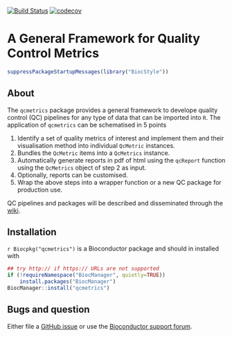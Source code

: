 [![Build Status](https://travis-ci.org/lgatto/qcmetrics.svg?branch=master)](https://travis-ci.org/lgatto/qcmetrics)
[![codecov](https://codecov.io/gh/lgatto/qcmetrics/branch/master/graph/badge.svg)](https://codecov.io/gh/lgatto/qcmetrics)

# A General Framework for Quality Control Metrics

```r
suppressPackageStartupMessages(library("BiocStyle"))
```

## About 

The `qcmetrics` package provides a general framework to develope
quality control (QC) pipelines for any type of data that can be
imported into `R`. The application of `qcmetrics` can be schematised
in 5 points

1. Identify a set of quality metrics of interest and implement them
   and their visualisation method into individual `QcMetric`
   instances.
2. Bundles the `QcMetric` items into a `QcMetrics` instance. 
3. Automatically generate reports in pdf of html using the `qcReport`
   function using the `QcMetrics` object of step 2 as input.
4. Optionally, reports can be customised. 
5. Wrap the above steps into a wrapper function or a new QC package
   for production use.

QC pipelines and packages will be described and disseminated through
the [wiki](https://github.com/lgatto/qcmetrics/wiki).

## Installation

`r Biocpkg("qcmetrics")` is a Bioconductor package and should in
installed with

```r
## try http:// if https:// URLs are not supported
if (!requireNamespace("BiocManager", quietly=TRUE))
    install.packages("BiocManager")
BiocManager::install("qcmetrics")
```

## Bugs and question

Either file a
[GitHub issue](https://github.com/lgatto/qcmetrics/issues) or use the
[Bioconductor support forum](https://support.bioconductor.org/).
